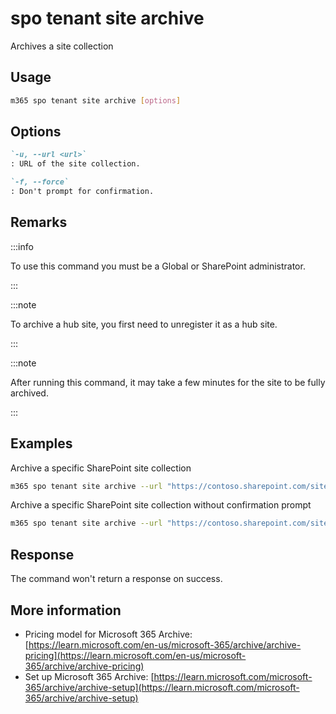 
# spo tenant site archive

Archives a site collection

## Usage

```sh
m365 spo tenant site archive [options]
```

## Options

```md definition-list
`-u, --url <url>`
: URL of the site collection.

`-f, --force`
: Don't prompt for confirmation.
```

<Global />

## Remarks

:::info

To use this command you must be a Global or SharePoint administrator.

:::

:::note

To archive a hub site, you first need to unregister it as a hub site.

:::

:::note

After running this command, it may take a few minutes for the site to be fully archived.

:::


## Examples

Archive a specific SharePoint site collection

```sh
m365 spo tenant site archive --url "https://contoso.sharepoint.com/sites/Marketing"
```

Archive a specific SharePoint site collection without confirmation prompt

```sh
m365 spo tenant site archive --url "https://contoso.sharepoint.com/sites/Marketing" --force
```

## Response

The command won't return a response on success.

## More information

- Pricing model for Microsoft 365 Archive: [https://learn.microsoft.com/en-us/microsoft-365/archive/archive-pricing](https://learn.microsoft.com/en-us/microsoft-365/archive/archive-pricing)
- Set up Microsoft 365 Archive: [https://learn.microsoft.com/microsoft-365/archive/archive-setup](https://learn.microsoft.com/microsoft-365/archive/archive-setup)
